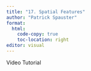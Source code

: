 ```yaml
---
title: "17. Spatial Features"
author: "Patrick Spauster"
format:
  html:
    code-copy: true
    toc-location: right
editor: visual
---
```


Video Tutorial

```{=html}
```
